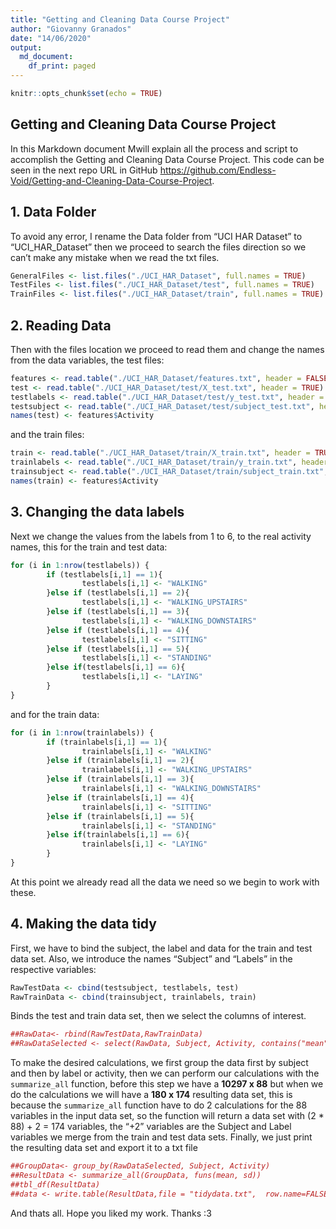 ```yaml
---
title: "Getting and Cleaning Data Course Project"
author: "Giovanny Granados"
date: "14/06/2020"
output: 
  md_document:
    df_print: paged
---
```


```r
knitr::opts_chunk$set(echo = TRUE)
```

## Getting and Cleaning Data Course Project

In this Markdown document Mwill explain all the process and script to  accomplish the Getting and Cleaning Data Course Project. This code can be seen in the next repo URL in GitHub <https://github.com/Endless-Void/Getting-and-Cleaning-Data-Course-Project>.

## 1. Data Folder

To avoid any error, I rename the Data folder from “UCI HAR Dataset” to “UCI_HAR_Dataset” then we proceed to search the files direction so we can’t make any mistake when we read the txt files.  

```r
GeneralFiles <- list.files("./UCI_HAR_Dataset", full.names = TRUE)
TestFiles <- list.files("./UCI_HAR_Dataset/test", full.names = TRUE)
TrainFiles <- list.files("./UCI_HAR_Dataset/train", full.names = TRUE)
```

## 2. Reading Data

Then with the files location we proceed to read them and change the names from the data variables, the test files:

```r
features <- read.table("./UCI_HAR_Dataset/features.txt", header = FALSE, col.names = c("ActivityID", "Activity"))
test <- read.table("./UCI_HAR_Dataset/test/X_test.txt", header = TRUE)
testlabels <- read.table("./UCI_HAR_Dataset/test/y_test.txt", header = TRUE, col.names = c("Activity"))
testsubject <- read.table("./UCI_HAR_Dataset/test/subject_test.txt", header = TRUE, col.names = c("Subject"))
names(test) <- features$Activity
```
 
and the train files:

```r
train <- read.table("./UCI_HAR_Dataset/train/X_train.txt", header = TRUE)
trainlabels <- read.table("./UCI_HAR_Dataset/train/y_train.txt", header = TRUE, col.names = c("Activity"))
trainsubject <- read.table("./UCI_HAR_Dataset/train/subject_train.txt", header = TRUE, col.names = c("Subject"))
names(train) <- features$Activity
```

## 3. Changing the data labels 

Next we change the values from the labels from 1 to 6, to the real activity names, this for the train and test data:

```r
for (i in 1:nrow(testlabels)) {
        if (testlabels[i,1] == 1){
                testlabels[i,1] <- "WALKING"
        }else if (testlabels[i,1] == 2){
                testlabels[i,1] <- "WALKING_UPSTAIRS"
        }else if (testlabels[i,1] == 3){
                testlabels[i,1] <- "WALKING_DOWNSTAIRS"
        }else if (testlabels[i,1] == 4){
                testlabels[i,1] <- "SITTING"
        }else if (testlabels[i,1] == 5){
                testlabels[i,1] <- "STANDING"
        }else if(testlabels[i,1] == 6){
                testlabels[i,1] <- "LAYING" 
        }
}
```

and for the train data: 

```r
for (i in 1:nrow(trainlabels)) {
        if (trainlabels[i,1] == 1){
                trainlabels[i,1] <- "WALKING"
        }else if (trainlabels[i,1] == 2){
                trainlabels[i,1] <- "WALKING_UPSTAIRS"
        }else if (trainlabels[i,1] == 3){
                trainlabels[i,1] <- "WALKING_DOWNSTAIRS"
        }else if (trainlabels[i,1] == 4){
                trainlabels[i,1] <- "SITTING"
        }else if (trainlabels[i,1] == 5){
                trainlabels[i,1] <- "STANDING"
        }else if(trainlabels[i,1] == 6){
                trainlabels[i,1] <- "LAYING" 
        }
}
```

At this point we already read all the data we need so we begin to work with these. 

## 4. Making the data tidy 

First, we have to bind the subject, the label and data for the train and test data set. Also, we introduce the names “Subject” and “Labels” in the respective variables: 


```r
RawTestData <- cbind(testsubject, testlabels, test)
RawTrainData <- cbind(trainsubject, trainlabels, train)
```

Binds the test and train data set, then we select the columns of interest. 

```r
##RawData<- rbind(RawTestData,RawTrainData)
##RawDataSelected <- select(RawData, Subject, Activity, contains("mean"), contains("std"))
```

To make the desired calculations, we first group the data first by subject and then by label or activity, then we can perform our calculations with the `summarize_all` function, before this step we have a **10297 x 88** but when we do the calculations we will have a **180  x 174** resulting data set, this is because the `summarize_all` function have to do 2 calculations for the 88 variables in the input data set, so the function will return a data set with (2 * 88) + 2 = 174 variables, the "+2" variables are the Subject and Label variables we merge from the train and test data sets. Finally, we just print the resulting data set and export it to a txt file

```r
##GroupData<- group_by(RawDataSelected, Subject, Activity)
##ResultData <- summarize_all(GroupData, funs(mean, sd))
##tbl_df(ResultData)
##data <- write.table(ResultData,file = "tidydata.txt",  row.name=FALSE)
```

And thats all. Hope you liked my work. Thanks :3 

